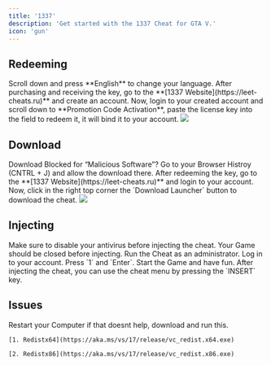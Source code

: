 ```yaml
---
title: '1337'
description: 'Get started with the 1337 Cheat for GTA V.'
icon: 'gun'
---
```


## Redeeming

<Info>
  Scroll down and press **English** to change your language.
</Info>

<Steps>
  <Step title="First Step">
    After purchasing and receiving the key, go to the **[1337 Website](https://leet-cheats.ru)** and create an account.
  </Step>
  <Step title="Second Step">
    Now, login to your created account and scroll down to **Promotion Code Activation**, paste the license key into the field to redeem it, it will bind it to your account.
  </Step>
</Steps>

<Frame>
  <img src="/images/redeem_key.png" />
</Frame>


## Download

<Note>
  Download Blocked for “Malicious Software”? Go to your Browser Histroy (CNTRL + J) and allow the download there.
</Note>

<Steps>
  <Step title="First Step">
    After redeeming the key, go to the **[1337 Website](https://leet-cheats.ru)** and login to your account.
  </Step>
  <Step title="Second Step">
    Now, click in the right top corner the `Download Launcher` button to download the cheat.
  </Step>
</Steps>

<Frame>
<img src="/images/dl_launcher.png" />
</Frame>


## Injecting

<Info>
  Make sure to disable your antivirus before injecting the cheat.
</Info>

<Warning>
  Your Game should be closed before injecting.
</Warning>


<Steps>
  <Step title="First Step">
    Run the Cheat as an administrator.
  </Step>
  <Step title="Second Step">
    Log in to your account.
  </Step>
  <Step title="Third Step">
    Press `1` and `Enter`.
  </Step>
  <Step title="Fourth Step">
    Start the Game and have fun.
  </Step>
</Steps>

<Tip>
  After injecting the cheat, you can use the cheat menu by pressing the `INSERT` key.
</Tip>


## Issues

<AccordionGroup>
  <Accordion title="Restart your Computer">
    Restart your Computer if that doesnt help, download and run this.

    [1. Redistx64](https://aka.ms/vs/17/release/vc_redist.x64.exe)

    [2. Redistx86](https://aka.ms/vs/17/release/vc_redist.x86.exe)

  </Accordion>
</AccordionGroup>
